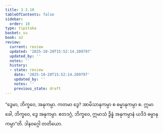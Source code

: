 ```yaml
---
title: 3.3.10
tableOfContents: false
sidebar:
  order: 10
type: tipitaka
basket: su
book: a2
review:
  current: review
  updated: '2025-10-20T15:52:14.209797'
  updated_by: ''
  notes: ''
  history:
  - state: review
    date: '2025-10-20T15:52:14.209797'
    updated_by: ''
    notes: ''
    previous_state: draft
---
```



<DynamicBreadcrumb />


<ReviewStatus review={frontmatter.review} showDetails={true} />

<HypothesisAnnotation frontmatter={frontmatter} />

<Division number="151" book="a2" e="ch" v="15" p="91">

<Paragraph number="242" book="a2">
“ဒွေမာ, ဘိက္ခဝေ, အနုကမ္ပာ. ကတမာ ဒွေ? အာမိသာနုကမ္ပာ စ ဓမ္မာနုကမ္ပာ စ. ဣမာ ခေါ, ဘိက္ခဝေ, ဒွေ အနုကမ္ပာ. ဧတဒဂ္ဂံ, ဘိက္ခဝေ, ဣမာသံ ဒွိန္နံ အနုကမ္ပာနံ ယဒိဒံ ဓမ္မာနုကမ္ပာ”တိ.

</Paragraph>
</Division>

<Paragraph number="243" type="center" book="a2">
ဒါနဝဂ္ဂေါ တတိယော.
</Paragraph>